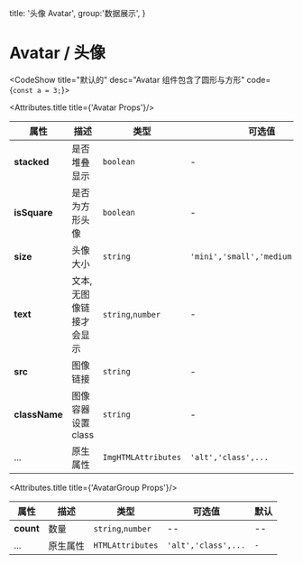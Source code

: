

  title: '头像 Avatar',
  group:'数据展示',
}


# Avatar / 头像


<CodeShow title="默认的" desc="Avatar 组件包含了圆形与方形" code={`const a = 3;`}>
<div>
    <fect-avatar src="http://xinbeauty.oss-cn-shenzhen.aliyuncs.com/default/493938b7-af31-4097-b59a-eb4db4b69492"/>
  <fect-avatar src="http://xinbeauty.oss-cn-shenzhen.aliyuncs.com/default/493938b7-af31-4097-b59a-eb4db4b69492"/>
</div>

<fect-spacer y={.6}/>

<div>
    <fect-avatar text="xeryYue" size="mini"/>
    <fect-avatar text="xeryYue" size="mini"/>
</div>
</CodeShow>




<Attributes>



<Attributes.title title={'Avatar Props'}/>

| 属性          | 描述                    | 类型                | 可选值                            | 默认     |
| ------------- | ----------------------- | ------------------- | --------------------------------- | -------- |
| **stacked**   | 是否堆叠显示            | `boolean`           | -                                 | `false`  |
| **isSquare**  | 是否为方形头像          | `boolean`           | -                                 | `false`  |
| **size**      | 头像大小                | `string`            | `'mini','small','medium','large'` | `medium` |
| **text**      | 文本,无图像链接才会显示 | `string`,`number`   | -                                 | `-`      |
| **src**       | 图像链接                | `string`            | -                                 | `-`      |
| **className** | 图像容器设置 class      | `string`            | -                                 | `-`      |
| ...           | 原生属性                | `ImgHTMLAttributes` | `'alt','class',...`               | `-`      |



<Attributes.title title={'AvatarGroup Props'}/>

| 属性      | 描述     | 类型              | 可选值              | 默认 |
| --------- | -------- | ----------------- | ------------------- | ---- |
| **count** | 数量     | `string`,`number` | --                  | --   |
| ...       | 原生属性 | `HTMLAttributes`  | `'alt','class',...` | `-`  |

</Attributes>
